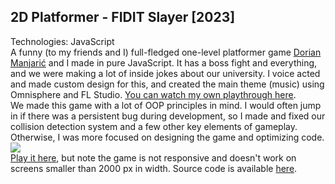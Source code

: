 ## 2D Platformer - FIDIT Slayer [2023]
Technologies: JavaScript
<br/>
A funny (to my friends and I) full-fledged one-level platformer game [Dorian Manjarić](https://manjaric.com) and I made in pure JavaScript. It has a boss fight and everything, and we were making a lot of inside jokes about our university. I voice acted and made custom design for this, and created the main theme (music) using Omnisphere and FL Studio. [You can watch my own playthrough here](https://www.youtube.com/watch?v=TDLpS5BP7FU).
<br/>
We made this game with a lot of OOP principles in mind. I would often jump in if there was a persistent bug during development, so I made and fixed our collision detection system and a few other key elements of gameplay. Otherwise, I was more focused on designing the game and optimizing code.
<br/>
<img src="https://manjaric.com/images/fiditslayer/fiditslayer1.png" />
<br/>
[Play it here](https://fiditslayer.manjaric.com/), but note the game is not responsive and doesn't work on screens smaller than 2000 px in width.
Source code is available <a href="https://github.com/dorian305/FIDIT-Slayer">here</a>.